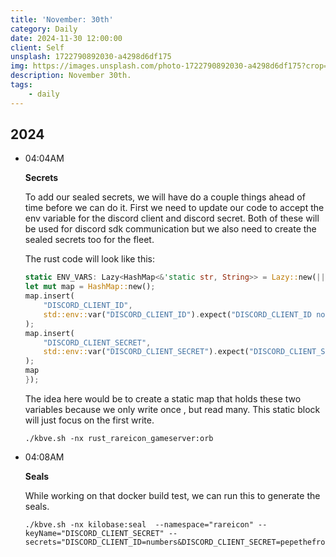 ```yaml
---
title: 'November: 30th'
category: Daily
date: 2024-11-30 12:00:00
client: Self
unsplash: 1722790892030-a4298d6df175
img: https://images.unsplash.com/photo-1722790892030-a4298d6df175?crop=entropy&cs=srgb&fm=jpg&ixid=MnwzNjM5Nzd8MHwxfHJhbmRvbXx8fHx8fHx8fDE2ODE3NDg2ODY&ixlib=rb-4.0.3&q=85
description: November 30th.
tags:
    - daily
---
```



## 2024

-   04:04AM

    **Secrets**

    To add our sealed secrets, we will have do a couple things ahead of time before we can do it.
    First we need to update our code to accept the env variable for the discord client and discord secret.
    Both of these will be used for discord sdk communication but we also need to create the sealed secrets too for the fleet.

    The rust code will look like this:

    ```rust
    static ENV_VARS: Lazy<HashMap<&'static str, String>> = Lazy::new(|| {
    let mut map = HashMap::new();
    map.insert(
        "DISCORD_CLIENT_ID",
        std::env::var("DISCORD_CLIENT_ID").expect("DISCORD_CLIENT_ID not set"),
    );
    map.insert(
        "DISCORD_CLIENT_SECRET",
        std::env::var("DISCORD_CLIENT_SECRET").expect("DISCORD_CLIENT_SECRET not set"),
    );
    map
    });
    ```

    The idea here would be to create a static map that holds these two variables because we only write once , but read many.
    This static block will just focus on the first write.

    ```shell
    ./kbve.sh -nx rust_rareicon_gameserver:orb
    ```

-   04:08AM

    **Seals**

    While working on that docker build test, we can run this to generate the seals.

    ```shell
    ./kbve.sh -nx kilobase:seal  --namespace="rareicon" --keyName="DISCORD_CLIENT_SECRET" --secrets="DISCORD_CLIENT_ID=numbers&DISCORD_CLIENT_SECRET=pepethefroog"
    ```